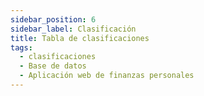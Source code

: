 ```yaml
---
sidebar_position: 6
sidebar_label: Clasificación
title: Tabla de clasificaciones
tags:
  - clasificaciones
  - Base de datos
  - Aplicación web de finanzas personales
---
```



<Title nameTable="classifications" />

Una clasificación permitirá poder identificar las operaciones de ingreso.

## Columnas

<Field field="id" types="INT" isUnique isPrimaryKey comments="Clave primario" />

<Field field="user_id" types="INT" isForeignKey comments="Clave foráneo" />

<Field
  field="description"
  types="VARCHAR(255)"
  isUnique
  comments="Nombre de la clasificación."
/>

<Field
  field="created_date"
  types="TIMESTAMP"
  comments="Información de auditoria, Fecha de creación del registro."
/>

<Field
  field="updated_date"
  isNull
  types="TIMESTAMP"
  comments="Información de auditoria, Fecha de actualización del registro."
/>

<Field
  field="deleted_date"
  isNull
  types="TIMESTAMP"
  comments="Información de auditoria, Fecha de eliminación del registro."
/>

## Indexes

<Index indexName="pkClassification" isPrimaryKey />

<Index indexName="ukClassification" isUnique fieldName="description" />

## Relaciones

<Relationship
  table="classifications"
  cardinality="➡1:N➡"
  foreign="users"
  constraint=""
  relationship="1:N"
  field_id="id"
/>

<Relationship
  table="classifications"
  cardinality="〰1:1〰"
  foreign="ingresses"
  constraint=""
  relationship="1:1"
  field_id="category_id"
/>

